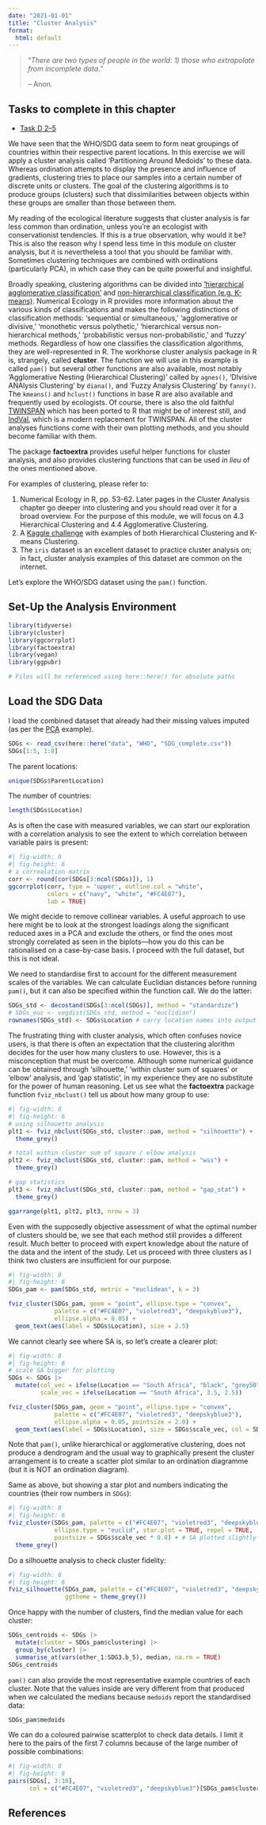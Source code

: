 ```yaml
---
date: "2021-01-01"
title: "Cluster Analysis"
format:
  html: default
---
```


<!-- # Topic 13: Cluster analysis -->

> "*There are two types of people in the world: 1) those who extrapolate from incomplete data.*"
> 
> -- Anon.

::: {.callout-important appearance="simple"}
## Tasks to complete in this chapter

* [Task D 2--5](assessments/Task_D.qmd)
:::

We have seen that the WHO/SDG data seem to form neat groupings of countries within their respective parent locations. In this exercise we will apply a cluster analysis called 'Partitioning Around Medoids' to these data. Whereas ordination attempts to display the presence and influence of gradients, clustering tries to place our samples into a certain number of discrete units or clusters. The goal of the clustering algorithms is to produce groups (clusters) such that dissimilarities between objects within these groups are smaller than those between them.

My reading of the ecological literature suggests that cluster analysis is far less common than ordination, unless you're an ecologist with conservationist tendencies. If this is a true observation, why would it be? This is also the reason why I spend less time in this module on cluster analysis, but it is nevertheless a tool that you should be familiar with. Sometimes clustering techniques are combined with ordinations (particularly PCA), in which case they can be quite powerful and insightful.

Broadly speaking, clustering algorithms can be divided into ['hierarchical agglomerative classification'](https://www.davidzeleny.net/anadat-r/doku.php/en:hier-agglom_r) and [non-hierarchical classification (e.g. K-means)](https://www.davidzeleny.net/anadat-r/doku.php/en:non-hier_r). Numerical Ecology in R provides more information about the various kinds of classifications and makes the following distinctions of classification methods: 'sequential or simultaneous,' 'agglomerative or divisive,' 'monothetic versus polythetic,' 'hierarchical versus non-hierarchical methods,' 'probabilistic versus non-probabilistic,' and 'fuzzy' methods. Regardless of how one classifies the classification algorithms, they are well-represented in R. The workhorse cluster analysis package in R is, strangely, called **cluster**. The function we will use in this example is called `pam()` but several other functions are also available, most notably 'Agglomerative Nesting (Hierarchical Clustering)' called by `agnes()`, 'DIvisive ANAlysis Clustering' by `diana()`, and 'Fuzzy Analysis Clustering' by `fanny()`. The `kmeans()` and `hclust()` functions in base R are also available and frequently used by ecologists. Of course, there is also the old faithful [TWINSPAN](https://github.com/jarioksa/twinspan) which has been ported to R that might be of interest still, and [IndVal](https://doi.org/10.1016/B978-0-12-384719-5.00430-5), which is a modern replacement for TWINSPAN. All of the cluster analyses functions come with their own plotting methods, and you should become familiar with them.

The package **factoextra** provides useful helper functions for cluster analysis, and also provides clustering functions that can be used *in lieu* of the ones mentioned above.

For examples of clustering, please refer to:

1.  Numerical Ecology in R, pp. 53-62. Later pages in the Cluster Analysis chapter go deeper into clustering and you should read over it for a broad overview. For the purpose of this module, we will focus on 4.3 Hierarchical Clustering and 4.4 Agglomerative Clustering.
2.  A [Kaggle challenge](https://www.kaggle.com/davimattar/help-international-clustering-using-r) with examples of both Hierarchical Clustering and K-means Clustering.
3.  The `iris` dataset is an excellent dataset to practice cluster analysis on; in fact, cluster analysis examples of this dataset are common on the internet.

Let's explore the WHO/SDG dataset using the `pam()` function.

## Set-Up the Analysis Environment

```r
library(tidyverse) 
library(cluster)
library(ggcorrplot)
library(factoextra)
library(vegan)
library(ggpubr)

# Files will be referenced using here::here() for absolute paths
```

## Load the SDG Data

I load the combined dataset that already had their missing values imputed (as per the [PCA](PCA_SDG_example.qmd) example).

```r
SDGs <- read_csv(here::here("data", "WHO", "SDG_complete.csv"))
SDGs[1:5, 1:8]
```

The parent locations:

```r
unique(SDGs$ParentLocation)
```

The number of countries:

```r
length(SDGs$Location)
```

As is often the case with measured variables, we can start our exploration with a correlation analysis to see the extent to which correlation between variable pairs is present:

```r
#| fig-width: 8
#| fig-height: 6
# a correalation matrix
corr <- round(cor(SDGs[3:ncol(SDGs)]), 1)
ggcorrplot(corr, type = 'upper', outline.col = "white", 
           colors = c("navy", "white", "#FC4E07"), 
           lab = TRUE)
```

We might decide to remove collinear variables. A useful approach to use here might be to look at the strongest loadings along the significant reduced axes in a PCA and exclude the others, or find the ones most strongly correlated as seen in the biplots---how you do this can be rationalised on a case-by-case basis. I proceed with the full dataset, but this is not ideal.

We need to standardise first to account for the different measurement scales of the variables. We can calculate Euclidian distances before running `pam()`, but it can also be specified within the function call. We do the latter:

```r
SDGs_std <- decostand(SDGs[3:ncol(SDGs)], method = "standardize")
# SDGs_euc <- vegdist(SDGs_std, method = "euclidian")
rownames(SDGs_std) <- SDGs$Location # carry location names into output
```

The frustrating thing with cluster analysis, which often confuses novice users, is that there is often an expectation that the clustering alorithm decides for the user how many clusters to use. However, this is a misconception that must be overcome. Although some numerical guidance can be obtained through 'silhouette,' 'within cluster sum of squares' or 'elbow' analysis, and 'gap statistic', in my experience they are no substitute for the power of human reasoning. Let us see what the **factoextra** package function `fviz_nbclust()` tell us about how many group to use:

```r
#| fig-width: 8
#| fig-height: 6
# using silhouette analysis
plt1 <- fviz_nbclust(SDGs_std, cluster::pam, method = "silhouette") + 
  theme_grey()

# total within cluster sum of square / elbow analysis
plt2 <- fviz_nbclust(SDGs_std, cluster::pam, method = "wss") + 
  theme_grey()

# gap statistics
plt3 <- fviz_nbclust(SDGs_std, cluster::pam, method = "gap_stat") + 
  theme_grey()

ggarrange(plt1, plt2, plt3, nrow = 3)
```

Even with the supposedly objective assessment of what the optimal number of clusters should be, we see that each method still provides a different result. Much better to proceed with expert knowledge about the nature of the data and the intent of the study. Let us proceed with three clusters as I think two clusters are insufficient for our purpose.

```r
#| fig-width: 8
#| fig-height: 6
SDGs_pam <- pam(SDGs_std, metric = "euclidean", k = 3)

fviz_cluster(SDGs_pam, geom = "point", ellipse.type = "convex",
             palette = c("#FC4E07", "violetred3", "deepskyblue3"),
             ellipse.alpha = 0.05) +
  geom_text(aes(label = SDGs$Location), size = 2.5)
```

We cannot clearly see where SA is, so let's create a clearer plot:

```r
#| fig-width: 8
#| fig-height: 6
# scale SA bigger for plotting
SDGs <- SDGs |> 
  mutate(col_vec = ifelse(Location == "South Africa", "black", "grey50"),
         scale_vec = ifelse(Location == "South Africa", 3.5, 2.5))

fviz_cluster(SDGs_pam, geom = "point", ellipse.type = "convex",
             palette = c("#FC4E07", "violetred3", "deepskyblue3"),
             ellipse.alpha = 0.05, pointsize = 2.0) +
  geom_text(aes(label = SDGs$Location), size = SDGs$scale_vec, col = SDGs$col_vec)
```

Note that `pam()`, unlike hierarchical or agglomerative clustering, does not produce a dendrogram and the usual way to graphically present the cluster arrangement is to create a scatter plot similar to an ordination diagramme (but it is NOT an ordination diagram).

Same as above, but showing a star plot and numbers indicating the countries (their row numbers in `SDGs`):

```r
#| fig-width: 8
#| fig-height: 6
fviz_cluster(SDGs_pam, palette = c("#FC4E07", "violetred3", "deepskyblue3"),
             ellipse.type = "euclid", star.plot = TRUE, repel = TRUE,
             pointsize = SDGs$scale_vec * 0.8) + # SA plotted slightly bigger
  theme_grey()
```

Do a silhouette analysis to check cluster fidelity:

```r
#| fig-width: 8
#| fig-height: 6
fviz_silhouette(SDGs_pam, palette = c("#FC4E07", "violetred3", "deepskyblue3"),
                ggtheme = theme_grey())
```

Once happy with the number of clusters, find the median value for each cluster:

```r
SDGs_centroids <- SDGs |> 
  mutate(cluster = SDGs_pam$clustering) |> 
  group_by(cluster) |> 
  summarise_at(vars(other_1:SDG3.b_5), median, na.rm = TRUE)
SDGs_centroids
```

`pam()` can also provide the most representative example countries of each cluster. Note that the values inside are very different from that produced when we calculated the medians because `medoids` report the standardised data:

```r
SDGs_pam$medoids
```

We can do a coloured pairwise scatterplot to check data details. I limit it here to the pairs of the first 7 columns because of the large number of possible combinations:

```r
#| fig-width: 8
#| fig-height: 8
pairs(SDGs[, 3:10],
      col = c("#FC4E07", "violetred3", "deepskyblue3")[SDGs_pam$clustering])
```

## References

::: {#refs}
:::

